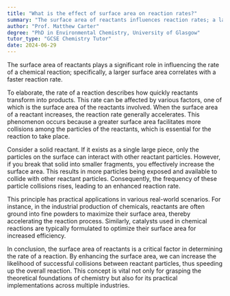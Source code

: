 ```yaml
---
title: "What is the effect of surface area on reaction rates?"
summary: "The surface area of reactants influences reaction rates; a larger surface area leads to faster reactions."
author: "Prof. Matthew Carter"
degree: "PhD in Environmental Chemistry, University of Glasgow"
tutor_type: "GCSE Chemistry Tutor"
date: 2024-06-29
---
```


The surface area of reactants plays a significant role in influencing the rate of a chemical reaction; specifically, a larger surface area correlates with a faster reaction rate.

To elaborate, the rate of a reaction describes how quickly reactants transform into products. This rate can be affected by various factors, one of which is the surface area of the reactants involved. When the surface area of a reactant increases, the reaction rate generally accelerates. This phenomenon occurs because a greater surface area facilitates more collisions among the particles of the reactants, which is essential for the reaction to take place.

Consider a solid reactant. If it exists as a single large piece, only the particles on the surface can interact with other reactant particles. However, if you break that solid into smaller fragments, you effectively increase the surface area. This results in more particles being exposed and available to collide with other reactant particles. Consequently, the frequency of these particle collisions rises, leading to an enhanced reaction rate.

This principle has practical applications in various real-world scenarios. For instance, in the industrial production of chemicals, reactants are often ground into fine powders to maximize their surface area, thereby accelerating the reaction process. Similarly, catalysts used in chemical reactions are typically formulated to optimize their surface area for increased efficiency.

In conclusion, the surface area of reactants is a critical factor in determining the rate of a reaction. By enhancing the surface area, we can increase the likelihood of successful collisions between reactant particles, thus speeding up the overall reaction. This concept is vital not only for grasping the theoretical foundations of chemistry but also for its practical implementations across multiple industries.
    